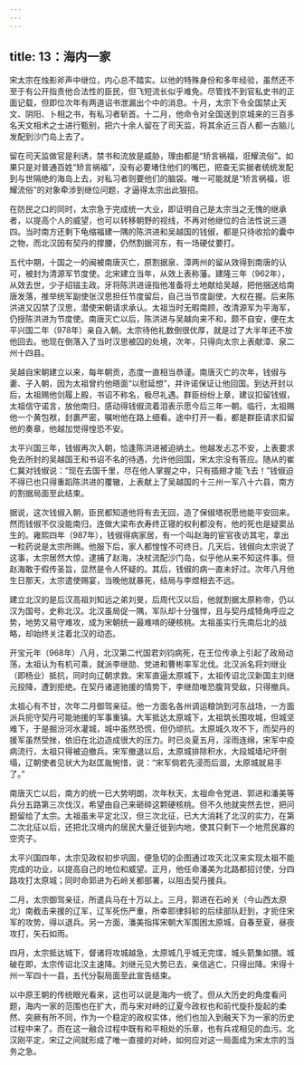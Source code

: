 ```yaml
---
---
---
```

title: 13：海内一家
---



宋太宗在烛影斧声中继位，内心总不踏实。以他的特殊身份和多年经验，虽然还不至于有公开指责他合法性的臣民，但飞短流长似乎难免。尽管找不到官私史书的正面记载，但即位次年有两道诏书泄漏出个中的消息。十月，太宗下令全国禁止天文、阴阳、卜相之书，有私习者斩首。十二月，他命令对全国送到京城来的三百多名天文相术之士进行甄别，把六十余人留在了司天监，将其余近三百人都一古脑儿发配到沙门岛上去了。

留在司天监做官是利诱，禁书和流放是威胁，理由都是“矫言祸福，诳耀流俗”。如果只是对普通百姓“矫言祸福”，没有必要堵住他们的嘴巴，把查无实据者统统发配到与世隔绝的海岛上去，对私习者则要他们的脑袋。唯一可能就是“矫言祸福，诳耀流俗”的对象牵涉到继位问题，才逼得太宗出此狠招。

在防民之口的同时，太宗急于完成统一大业，即证明自己是太宗当之无愧的继承者，以提高个人的威望，也可以转移朝野的视线，不再对他继位的合法性说三道四。当时南方还剩下龟缩福建一隅的陈洪进和吴越国的钱俶，都是只待收拾的囊中之物，而北汉因有契丹的撑腰，仍然割据河东，有一场硬仗要打。

五代中期，十国之一的闽被南唐灭亡，原割据泉、漳两州的留从效得到南唐的认可，被封为清源军节度使。北宋建立当年，从效上表称藩。建隆三年（962年），从效去世，少子绍镃主政。牙将陈洪进诬指他准备将土地献给吴越，把他捆送给南唐发落，推举统军副使张汉思担任节度留后，自己当节度副使，大权在握。后来陈洪进又囚禁了汉思，潜使宋朝请求承认。太祖当时无暇南顾，改清源军为平海军，仍授陈洪进为节度使。南唐灭亡以后，陈洪进与吴越向来不和，颇不自安，便在太平兴国二年（978年）亲自入朝。太宗待他礼数倒很优厚，就是过了大半年还不放他回去。他现在倒落入了当时汉思被囚的处境，次年，只得向太宗上表献漳、泉二州十四县。

吴越自宋朝建立以来，每年朝贡，态度一直相当恭谨。南唐灭亡的次年，钱俶与妻、子入朝，因为太祖曾约他晤面“以慰延想”，并许诺保证让他回国。到达开封以后，太祖赐他剑履上殿，书诏不称名，极尽礼遇。群臣纷纷上章，建议扣留钱俶，太祖信守诺言，放他南归，感动得钱俶流着泪表示愿今后三年一朝。临行，太祖赐他一个黄包袱，封裹严密，嘱咐他在路上细看。途中打开一看，都是群臣请求扣留他的奏章，他越加觉得惶恐不安。

太平兴国三年，钱俶再次入朝，恰逢陈洪进被迫纳土。他越发忐忑不安，上表要求免去所封的吴越国王和书诏不名的待遇，允许他回国，宋太宗没有答应。随从的崔仁冀对钱俶说：“现在去国千里，尽在他人掌握之中，只有插翅才能飞去！”钱俶迫不得已也只得重蹈陈洪进的覆辙，上表献上了吴越国的十三州一军八十六县，南方的割据局面至此结束。

据说，这次钱俶入朝，臣民都知道他将有去无回，造了保俶塔祝愿他能平安回来。然而钱俶不仅没能南归，连做大梁布衣寿终正寝的权利都没有，他的死也是疑窦丛生的。雍熙四年（987年），钱俶得病家居，有一个叫赵海的宦官夜访其宅，拿出一粒药说是太宗所赐。他服下后，家人都惶惶不可终日。几天后，钱俶向太宗说了这事，太宗居然大惊，逮捕了赵海，决杖流配沙门岛，似乎他从来不知这件事。但赵海敢于假传圣旨，显然是令人怀疑的。其后，钱俶的病一直未好过。次年八月他生日那天，太宗遣使赐宴，当晚他就暴死，结局与李煜相去不远。

建立北汉的是后汉高祖刘知远之弟刘旻，后周代汉以后，他就割据太原称帝，仍以汉为国号，史称北汉。北汉虽局促一隅，军队却十分强悍，且与契丹成犄角呼应之势，地势又易守难攻，成为宋朝统一最难啃的硬核桃。太祖虽实行先南后北的战略，却始终关注着北汉的动态。

开宝元年（968年）八月，北汉第二代国君刘钧病死，在王位传承上引起了政局动荡，太祖认为有机可乘，就派李继勋、党进和曹彬率军北伐。北汉派名将刘继业（即杨业）抵抗，同时向辽朝求救。宋军直逼太原城下，太祖传诏北汉新国主刘继元投降，遭到拒绝。在契丹诸道驰援的情势下，李继勋唯恐腹背受敌，只得撤兵。

太祖心有不甘，次年二月御驾亲征。他一方面名各州调运粮饷到河东战场，一方面派兵扼守契丹可能驰援的军事重镇。大军抵达太原城下，太祖筑长围攻城，但城坚难下，于是掘汾河水灌城，城中虽然恐慌，但仍顽抗。太原城久攻不下，而契丹的援军虽然受挫，依旧在北边造成很大的压力。时已炎夏五月，淫雨连绵，宋军中疫病流行，太祖只得被迫撤兵。宋军撤退以后，太原城排除积水，大段城墙圮坏倒塌，辽朝使者见状大为赵匡胤惋惜，说：“宋军倘若先浸而后涸，太原城就易手了。”

南唐灭亡以后，南方的统一已大势明朗，次年秋天，太祖命令党进、郭进和潘美等兵分五路第三次伐汉，希望由自己来砸碎这颗硬核桃。但不久他就突然去世，把问题留给了太宗。太祖虽未平定北汉，但三次北征，已大大消耗了北汉的实力，在第二次北征以后，还把北汉境内的居民大量迁徙到内地，使其只剩下一个地荒民寡的空壳子。

太平兴国四年，太宗见政权初步巩固，便急切的企图通过攻灭北汉来实现太祖不能完成的功业，以提高自己的地位和威望。正月，他任命潘美为北路都招讨使，分四路攻打太原城；同时命郭进为石岭关都部署，以阻击契丹援兵。

二月，太宗御驾亲征，所遣兵马在十万以上。三月，郭进在石岭关（今山西太原北）南截击来援的辽军，辽军死伤严重，所幸耶律斜轸的后续部队赶到，才扼住宋军的攻势，得以退兵。另一方面，潘美指挥宋朝大军围困太原城，自春至夏，昼夜攻打，矢石如雨。

四月，太宗抵达城下，督诸将攻城越急，太原城几乎城无完堞，城头箭集如猥。城破在即，太宗传诏北汉主速降。刘继元见大势已去，亲信逃亡，只得出降。宋得十州一军四十一县，五代分裂局面至此宣告结束。

以中原王朝的传统眼光看来，这也可以说是海内一统了。但从大历史的角度看问题，海内一家的范围也在扩大，而与宋对峙的辽夏今政权也和前代旋扑旋起的柔然、突厥有所不同，作为一个稳定的政权实体，他们也加入到融天下为一家的历史过程中来了。而在这一融合过程中既有和平相处的乐章，也有兵戎相见的血污。北汉刚平定，宋辽之间就形成了唯一直接的对峙，如何应对这一局面成为宋太宗的当务之急。